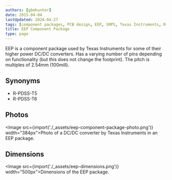 ```yaml
---
authors: [gbmhunter]
date: 2015-04-04
lastUpdated: 2024-04-27
tags: [component packages, PCB design, EEP, SMPS, Texas Instruments, R-PDSS-T5, R-PDSS-T6]
title: EEP Component Package
type: page
---
```


EEP is a component package used by Texas Instruments for some of their higher power DC/DC converters. Has a varying number of pins depending on functionality (but this does not change the footprint). The pitch is multiples of 2.54mm (100mill).

## Synonyms

* R-PDSS-T5
* R-PDSS-T6

## Photos

<Image src={import('./_assets/eep-component-package-photo.png')} width="384px">Photo of a DC/DC converter by Texas Instruments in an EEP package.</Image>

## Dimensions

<Image src={import('./_assets/eep-dimensions.png')} width="500px">Dimensions of the EEP package.</Image>
